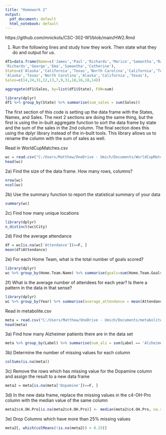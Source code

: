 ```yaml
---
title: "Homework 2"
output:
  pdf_document: default
  html_notebook: default
---
```

https://github.com/mnickols/CSC-302-W1/blob/main/HW2.Rmd 

1. Run the following lines and study how they work. Then state what they do and output for us. 
```r
df1=data.frame(Name=c('James','Paul','Richards','Marico','Samantha','Ravi','Raghu',
'Richards','George','Ema','Samantha','Catherine'),
State=c('Alaska','California','Texas','North Carolina','California','Texas',
'Alaska','Texas','North Carolina','Alaska','California','Texas'),
Sales=c(14,24,31,12,13,7,9,31,18,16,18,14))

aggregate(df1$Sales, by=list(df1$State), FUN=sum)

library(dplyr)
df1 %>% group_by(State) %>% summarise(sum_sales = sum(Sales))
```
The first section of this code is setting up the data frame with the States, Names, and Sales.
The next 2 sections are doing the same thing, but the first is using the in-built aggregate function to sort the data frame by state and the sum of the sales in the 2nd column.
The final section does this using the dplyr library instead of the in-built tools. This library allows us to rename the column with the sum of sales as well.

Read in WorldCupMatches.csv
```r
wc = read.csv("C:/Users/Matthew/OneDrive - Umich/Documents/WorldCupMatches.csv", header=T)
head(wc)
```

2a) Find the size of the data frame. How many rows, columns?
```r
nrow(wc)
ncol(wc)
```

2b) Use the summary function to report the statistical summary of your data
```r
summary(wc)
```

2c) Find how many unique locations
```r
library(dplyr)
n_distinct(wc$City)
```

2d) Find the average attendance
```r
df = wc[is.na(wc['Attendance'])==F, ]
mean(df$Attendance)
```

2e) For each Home Team, what is the total number of goals scored?
```r
library(dplyr)
wc %>% group_by(Home.Team.Name) %>% summarise(goals=sum(Home.Team.Goals)) 
```

2f) What is the average number of attendees for each year? Is there a pattern in the data in that sense?
```r
library(dplyr)
wc %>% group_by(Year) %>% summarise(average_attendance = mean(Attendance))
```

Read in metabolite.csv
```r
meta = read.csv("C:/Users/Matthew/OneDrive - Umich/Documents/metabolite.csv", header=T)
head(meta)
```

3a) Find how many Alzheimer patients there are in the data set

```r
meta %>% group_by(Label) %>% summarise(num_alz = sum(Label == 'Alzheimer'))
```


3b) Determine the number of missing values for each column

```r
colSums(is.na(meta))
```


3c) Remove the rows which has missing value for the Dopamine column and assign the result to a new data frame
```r
meta2 = meta[is.na(meta['Dopamine'])==F, ]
```

3d) In the new data frame, replace the missing values in the c4-OH-Pro column with the median value of the same column

```r
meta2$c4.OH.Pro[is.na(meta2$c4.OH.Pro)] <- median(meta2$c4.OH.Pro, na.rm=TRUE)
```


3e) Drop Columns which have more than 25% missing values

```r
meta2[, which(colMeans(!is.na(meta2)) > 0.25)]
```



